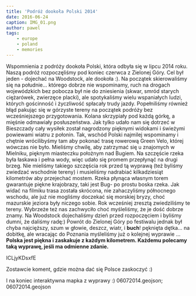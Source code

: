 ```yaml
---
title: 'Podróż dookoła Polski 2014'
date: 2016-06-24
caption: IMG_01.png
author: pawel
tags: 
    - europe
    - poland
    - memories
---
```

Wspomnienia z podróży dookoła Polski, która odbyła się w lipcu 2014 roku.
Naszą podróż rozpoczęliśmy pod koniec czerwca z Zielonej Góry.
Cel był jeden - dojechać na Woodstock, ale dookoła :).
Na początek skierowaliśmy się na południe... którego dobrze nie wspominamy, ruch na drogach wojewódzkich bez pobocza był nie do zniesienia (skwar, smród starych ciężarówek, zwierzęce placki), ale spotykaliśmy wielu wspaniałych ludzi, których gościnność i życzliwość spłacały trudy jazdy. Popełniliśmy również błąd pakując się w górzyste tereny na początek podróży bez wcześniejszego przygotowania. Kolana skrzypiały pod każdą górkę, a mięśnie odmawiały posłuszeństwa. Jak tylko udało nam się dotrzeć w Bieszczady cały wysiłek został nagrodzony pięknymi widokami i świeżymi powiewami wiatru z połonin. Tak, wschód Polski najmilej wspominamy i chętnie wrócilibyśmy tam aby pokonać trasę rowerową Green Velo, której wówczas nie było. Mieliśmy chwilę, aby zatrzymać się u znajomych w Mielniku, pięknym miasteczku położnym nad Bugiem. Na szczęście rzeka była łaskawa i pełna wody, więc udało się promem przepłynąć na drugi brzeg. Nie mieliśmy takiego szczęścia rok przed tą wyprawą (też byliśmy zwiedzać wschodnie tereny) i musieliśmy nadrabiać kilkadziesiąt kilometrów aby przejechać mostem. Rzeka płynąca własnym torem gwarantuje piękne krajobrazy, taki jest Bug- po prostu boska rzeka. Jak widać na filmiku trasa została skrócona, nie zahaczyliśmy północnego wschodu, ale już nie mogliśmy doczekać się morskiej bryzy, choć mazurskie jeziora były niczego sobie. Rok wcześniej zresztą zwiedziliśmy te tereny. Wybrzeże też nas zachwyciło choć myśleliśmy, że je dość dobrze znamy. Na Woodstock dojechaliśmy dzień przed rozpoczęciem i byliśmy dumni, że daliśmy radę:) Powrót do Zielonej Góry po festiwalu jednak był chyba najcięższy, szum w głowie, deszcz, wiatr, i **buch**! pęknięta dętka... na dobitkę, ale wracając do Poznania myśleliśmy już o kolejnej wyprawie ...
**Polska jest piękna i zaskakuje z każdym kilometrem. Każdemu polecamy taką wyprawę, jeśli ma odmienne zdanie.**

<youtube>ICLjyKDsxfE</youtube>

Zostawcie koment, gdzie można dać się Polsce zaskoczyć :)

I na koniec interaktywna mapka z wyprawy :)
<gpx>
06072014.geojson; 06072014.geojson
</gpx>